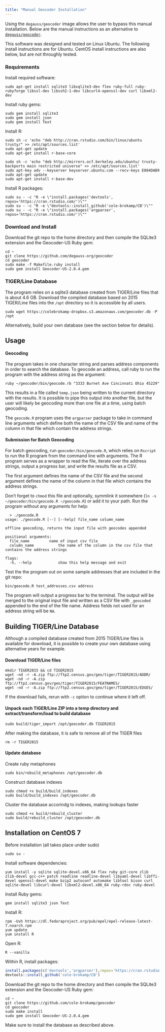 ```yaml
---
title: "Manual Geocoder Installation"
---
```


Using the `degauss/geocoder` image allows the user to bypass this manual installation. Below are the manual instructions as an alternative to [`degauss/geocoder`](https://degauss.org/geocoder/).

This software was designed and tested on Linux Ubuntu. The following install instructions are for Ubuntu. CentOS install instructions are also below, but are not throughly tested.

### Requirements

Install required software:

	sudo apt-get install sqlite3 libsqlite3-dev flex ruby-full ruby-rubyforge libssl-dev libssh2-1-dev libcurl4-openssl-dev curl libxml2-dev

Install ruby gems:

	sudo gem install sqlite3
	sudo gem install json
	sudo gem install Text

Install R:

	sudo sh -c 'echo "deb http://cran.rstudio.com/bin/linux/ubuntu trusty/" >> /etc/apt/sources.list'
	sudo apt-get update
	sudo apt-get install r-base-core

    sudo sh -c 'echo "deb http://mirrors.ocf.berkeley.edu/ubuntu/ trusty-backports main restricted universe" >> /etc/apt/sources.list'
	sudo apt-key adv --keyserver keyserver.ubuntu.com --recv-keys E084DAB9
	sudo apt-get update
	sudo apt-get install r-base-dev

Install R packages:

	sudo su - -c "R -e \"install.packages('devtools', repos='https://cran.rstudio.com/')\""
	sudo su - -c "R -e \"devtools::install_github('cole-brokamp/CB')\""
	sudo su - -c "R -e \"install.packages('argparser', repos='https://cran.rstudio.com/')\""

### Download and Install

Download the git repo to the home directory and then compile the SQLite3 extension and the Geocoder-US Ruby gem:

    cd ~
	git clone https://github.com/degauss-org/geocoder
    cd geocoder
    sudo make -f Makefile.ruby install
    sudo gem install Geocoder-US-2.0.4.gem

### TIGER/Line Database

The program relies on a sqlite3 database created from TIGER/Line files that is about 4.6 GB. Download the compiled database based on 2015 TIGER/Line files into the `/opt` directory so it is accessible by all users.

	sudo wget https://colebrokamp-dropbox.s3.amazonaws.com/geocoder.db -P /opt


Alternatively, build your own database (see the section below for details).


## Usage

#### Geocoding

The program takes in one character string and parses address components in order to search the database.  To geocode an address, call ruby to run the program with the address string as the argument:

	ruby ~/geocoder/bin/geocode.rb "3333 Burnet Ave Cincinnati Ohio 45229"

This results in a file called `temp.json` being written to the current directory with the results. It is possible to pipe this output into another file, but the user will likely be geocoding more than one file at a time, using batch geocoding.

The `geocode.R` program uses the `argparser` package to take in command line arguments which define both the name of the CSV file and name of the column in that file which contain the address strings.

#### Submission for Batch Geocoding

For batch geocoding, run `geocoder/bin/geocode.R`, which relies on `Rscript` to run the R program from the command line with arguments.  The R program serves as a wrapper to read the file, iterate over the address strings, output a progress bar, and write the results file as a CSV.

The first argument defines the name of the CSV file and the second argument defines the name of the column in that file which contains the address strings.

Don't forget to `chmod` this file and optionally, symmlink it somewhere (`ln -s ~/geocoder/bin/geocode.R ~/geocode.R`) or add it to
your path.  Run the program without any arguments for help:

	  > ./geocode.R
	usage: ./geocode.R [--] [--help] file_name column_name

	offline geocoding, returns the input file with geocodes appended

	positional arguments:
	  file_name			name of input csv file
	  column_name			the name of the column in the csv file that contains the address strings

	flags:
	  -h, --help			show this help message and exit


Test the the program out on some sample addresses that are included in the git repo:

	bin/geocode.R test_addresses.csv address


The program will output a progress bar to the terminal.  The output will be merged to the original input file and written as a CSV file with `_geocoded` appended to the end of the file name. Address fields not used for an address string will be `NA`.


## Building TIGER/Line Database

Although a compiled database created from 2015 TIGER/Line files is available for download, it is possible to create your own database using alternative years for example.

#### Download TIGER/Line files

	mkdir TIGER2015 && cd TIGER2015
	wget -nd -r -A.zip ftp://ftp2.census.gov/geo/tiger/TIGER2015/ADDR/
	wget -nd -r -A.zip ftp://ftp2.census.gov/geo/tiger/TIGER2015/FEATNAMES/
	wget -nd -r -A.zip ftp://ftp2.census.gov/geo/tiger/TIGER2015/EDGES/

If the download fails, rerun with `-c` option to continue where it left off.

#### Unpack each TIGER/Line ZIP into a temp directory and extract/transform/load to build database
	sudo build/tiger_import /opt/geocoder.db TIGER2015

After making the database, it is safe to remove all of the TIGER files

	rm -r TIGER2015

#### Update database

Create ruby metaphones

	sudo bin/rebuild_metaphones /opt/geocoder.db

Construct database indexes

	sudo chmod +x build/build_indexes
	sudo build/build_indexes /opt/geocoder.db

Cluster the database accorindg to indexes, making lookups faster

	sudo chmod +x build/rebuild_cluster
	sudo build/rebuild_cluster /opt/geocoder.db

## Installation on CentOS 7

Before installation (all takes place under sudo)

  	sudo su -

Install software dependencies:

  	yum install -y sqlite sqlite-devel.x86_64 flex ruby git-core zlib zlib-devel gcc-c++ patch readline readline-devel libyaml-devel libffi-devel openssl-devel make bzip2 autoconf automake libtool bison curl sqlite-devel libcurl-devel libxml2-devel.x86_64 ruby-rdoc ruby-devel

Install Ruby gems:

  	gem install sqlite3 json Text

Install R:

  	rpm -Uvh https://dl.fedoraproject.org/pub/epel/epel-release-latest-7.noarch.rpm
    yum update
    yum install R

Open R:

  	R --vanilla

Within R, install packages:

```r
install.packages(c('devtools','argparser'),repos='https://cran.rstudio.com')
devtools::install_github('cole-brokamp/CB')
```

Download the git repo to the home directory and then compile the SQLite3 extension and the Geocoder-US Ruby gem:

    cd ~
    git clone https://github.com/cole-brokamp/geocoder
    cd geocoder
    sudo make install
    sudo gem install Geocoder-US-2.0.4.gem

Make sure to install the database as described above.
